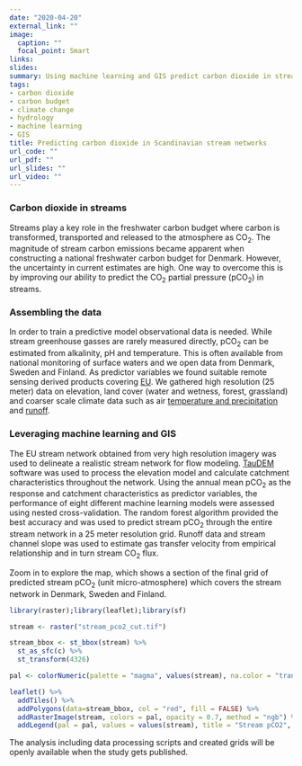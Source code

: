 ```yaml
---
date: "2020-04-20"
external_link: ""
image: 
  caption: ""
  focal_point: Smart
links:
slides: 
summary: Using machine learning and GIS predict carbon dioxide in streams
tags:
- carbon dioxide
- carbon budget
- climate change
- hydrology
- machine learning
- GIS
title: Predicting carbon dioxide in Scandinavian stream networks 
url_code: ""
url_pdf: ""
url_slides: ""
url_video: ""
---
```


### Carbon dioxide in streams

Streams play a key role in the freshwater carbon budget where carbon is transformed, transported and released to the atmosphere as CO~2~. The magnitude of stream carbon emissions became apparent when constructing a national freshwater carbon budget for Denmark. However, the uncertainty in current estimates are high. One way to overcome this is by improving our ability to predict the CO~2~ partial pressure (pCO~2~) in streams. 

### Assembling the data 

In order to train a predictive model observational data is needed. While stream greenhouse gasses are rarely measured directly, pCO~2~ can be estimated from alkalinity, pH and temperature. This is often available from national monitoring of surface waters and we open data from Denmark, Sweden and Finland. As predictor variables we found suitable remote sensing derived products covering [EU](https://land.copernicus.eu/imagery-in-situ). We gathered high resolution (25 meter) data on elevation, land cover (water and wetness, forest, grassland) and coarser scale climate data such as air [temperature and precipitation](https://www.worldclim.org/) and [runoff](http://www.gloh2o.org/gscd/).

### Leveraging machine learning and GIS

The EU stream network obtained from very high resolution imagery was used to delineate a realistic stream network for flow modeling. [TauDEM](http://hydrology.usu.edu/taudem/taudem5/index.html) software was used to process the elevation model and calculate catchment characteristics throughout the network. Using the annual mean pCO~2~ as the response and catchment characteristics as predictor variables, the performance of eight different machine learning models were assessed using nested cross-validation. The random forest algorithm provided the best accuracy and was used to predict stream pCO~2~ through the entire stream network in a 25 meter resolution grid. Runoff data and stream channel slope was used to estimate gas transfer velocity from empirical relationship and in turn stream CO~2~ flux. 

Zoom in to explore the map, which shows a section of the final grid of predicted stream pCO~2~ (unit micro-atmosphere) which covers the stream network in Denmark, Sweden and Finland. 

```r
library(raster);library(leaflet);library(sf)

stream <- raster("stream_pco2_cut.tif")

stream_bbox <- st_bbox(stream) %>% 
  st_as_sfc(c) %>% 
  st_transform(4326)

pal <- colorNumeric(palette = "magma", values(stream), na.color = "transparent", reverse = TRUE)

leaflet() %>% 
  addTiles() %>%
  addPolygons(data=stream_bbox, col = "red", fill = FALSE) %>% 
  addRasterImage(stream, colors = pal, opacity = 0.7, method = "ngb") %>%
  addLegend(pal = pal, values = values(stream), title = "Stream pCO2", opacity = 1)
```

The analysis including data processing scripts and created grids will be openly available when the study gets published.